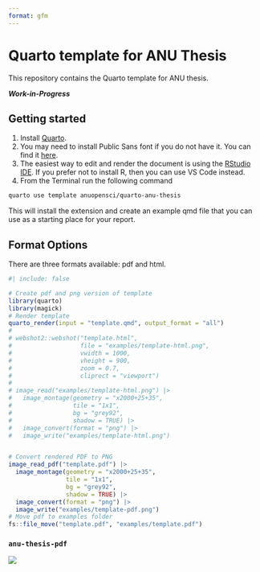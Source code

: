 ```yaml
---
format: gfm
---
```


<!-- README.md is generated from README.qmd. Please edit that file -->

# Quarto template for ANU Thesis

This repository contains the Quarto template for ANU thesis. 

_**Work-in-Progress**_

## Getting started

1. Install [Quarto](https://quarto.org/docs/get-started/).
2. You may need to install Public Sans font if you do not have it. You can find it [here](https://github.com/anuopensci/quarto-anu-report/tree/main/_extensions/anu-report/assets/webfonts).
3. The easiest way to edit and render the document is using the [RStudio IDE](https://posit.co/download/rstudio-desktop/). If you prefer not to install R, then you can use VS Code instead.
4. From the Terminal run the following command

```bash
quarto use template anuopensci/quarto-anu-thesis
```

This will install the extension and create an example qmd file that you can use as a starting place for your report.

## Format Options

There are three formats available: pdf and html. 



```r
#| include: false

# Create pdf and png version of template
library(quarto)
library(magick)
# Render template
quarto_render(input = "template.qmd", output_format = "all")
# 
# webshot2::webshot("template.html",
#                   file = "examples/template-html.png",
#                   vwidth = 1000,
#                   vheight = 900,
#                   zoom = 0.7, 
#                   cliprect = "viewport")
# 
# image_read("examples/template-html.png") |>
#   image_montage(geometry = "x2000+25+35", 
#                 tile = "1x1", 
#                 bg = "grey92", 
#                 shadow = TRUE) |>
#   image_convert(format = "png") |>
#   image_write("examples/template-html.png")


# Convert rendered PDF to PNG
image_read_pdf("template.pdf") |>
  image_montage(geometry = "x2000+25+35", 
                tile = "1x1", 
                bg = "grey92", 
                shadow = TRUE) |>
  image_convert(format = "png") |>
  image_write("examples/template-pdf.png")
# Move pdf to examples folder
fs::file_move("template.pdf", "examples/template.pdf")
```


### `anu-thesis-pdf`

[![](examples/template-pdf.png)](examples/template.pdf)
